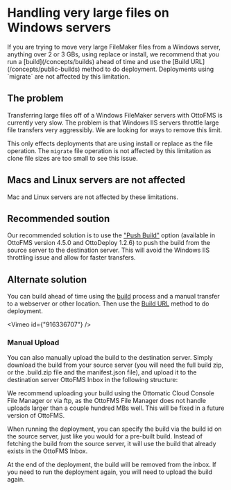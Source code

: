
# Handling very large files on Windows servers

<Callout type="warning">
  If you are trying to move very large FileMaker files from a Windows server,
  anything over 2 or 3 GBs, using replace or install, we recommend that you run
  a [build](/concepts/builds) ahead of time and use the [Build
  URL](/concepts/public-builds) method to do deployment.
</Callout>

<Callout type="info">
  Deployments using `migrate` are not affected by this limitation.
</Callout>

## The problem

Transferring large files off of a Windows FileMaker servers with OttoFMS is currently very slow. The problem is that Windows IIS servers throttle large file transfers very aggressibly. We are looking for ways to remove this limit.

This only effects deployments that are using install or replace as the file operation. The `migrate` file operation is not affected by this limitation as clone file sizes are too small to see this issue.

## Macs and Linux servers are not affected

Mac and Linux servers are not affected by these limitations.

## Recommended soution

Our recommended solution is to use the ["Push Build"](/ottodeploy-features/deployments/advanced-options#build-options) option (available in OttoFMS version 4.5.0 and OttoDeploy 1.2.6) to push the build from the source server to the destination server. This will avoid the Windows IIS throttling issue and allow for faster transfers.

## Alternate solution

You can build ahead of time using the [build](/concepts/builds) process and a manual transfer to a webserver or other location. Then use the [Build URL](/concepts/public-builds) method to do deployment.

<Vimeo id={"916336707"} />

### Manual Upload

You can also manually upload the build to the destination server. Simply download the build from your source server (you will need the full build zip, or the .build.zip file and the manifest.json file), and upload it to the destination server OttoFMS Inbox in the following structure:

<FileTree>
  <FileTree.Folder name="OttoFMS Inbox" defaultOpen>
    <FileTree.Folder name="build-id" defaultOpen>
      <FileTree.File name="manifest.json" />
      <FileTree.File name="build-id.build.zip" />
    </FileTree.Folder>
  </FileTree.Folder>
</FileTree>

<Callout type="info">
  We recommend uploading your build using the Ottomatic Cloud Console File
  Manager or via ftp, as the OttoFMS File Manager does not handle uploads larger
  than a couple hundred MBs well. This will be fixed in a future version of
  OttoFMS.
</Callout>

When running the deployment, you can specify the build via the build id on the source server, just like you would for a pre-built build. Instead of fetching the build from the source server, it will use the build that already exists in the OttoFMS Inbox.

<Callout type="warning">
  At the end of the deployment, the build will be removed from the inbox. If you
  need to run the deployment again, you will need to upload the build again.
</Callout>
